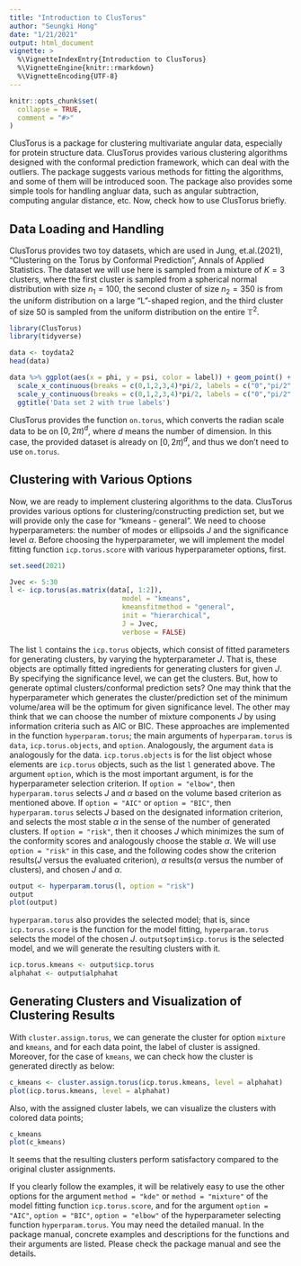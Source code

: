 ```yaml
---
title: "Introduction to ClusTorus"
author: "Seungki Hong"
date: "1/21/2021"
output: html_document
vignette: >
  %\VignetteIndexEntry{Introduction to ClusTorus}
  %\VignetteEngine{knitr::rmarkdown}
  %\VignetteEncoding{UTF-8}
---
```


```r
knitr::opts_chunk$set(
  collapse = TRUE,
  comment = "#>"
)
```

ClusTorus is a package for clustering multivariate angular data, especially for protein structure data. ClusTorus provides various clustering algorithms designed with the conformal prediction framework, which can deal with the outliers. The package suggests various methods for fitting the algorithms, and some of them will be introduced soon. The package also provides some simple tools for handling angluar data, such as angular subtraction, computing angular distance, etc. Now, check how to use ClusTorus briefly.

## Data Loading and Handling

ClusTorus provides two toy datasets, which are used in Jung, et.al.(2021), "Clustering on the Torus by Conformal Prediction", Annals of Applied Statistics. The dataset we will use here is sampled from a mixture of $K = 3$ clusters, where the first cluster is sampled from a spherical normal distribution with size $n_1 = 100$, the second cluster of size $n_2 = 350$ is from the uniform distribution on a large “L”-shaped region, and the third cluster of size 50 is sampled from the uniform distribution on the entire $\mathbb{T}^2$.

```r
library(ClusTorus)
library(tidyverse)

data <- toydata2
head(data)

data %>% ggplot(aes(x = phi, y = psi, color = label)) + geom_point() +
  scale_x_continuous(breaks = c(0,1,2,3,4)*pi/2, labels = c("0","pi/2","pi","3pi/2","2pi"), limits = c(0,2*pi))+
  scale_y_continuous(breaks = c(0,1,2,3,4)*pi/2, labels = c("0","pi/2","pi","3pi/2","2pi"), limits = c(0,2*pi))+
  ggtitle('Data set 2 with true labels')
```
ClusTorus provides the function `on.torus`, which converts the radian scale data to be on $[0, 2\pi)^d$, where $d$ means the number of dimension. In this case, the provided dataset is already on $[0, 2\pi)^d$, and thus we don't need to use `on.torus`.

## Clustering with Various Options

Now, we are ready to implement clustering algorithms to the data. ClusTorus provides various options for clustering/constructing prediction set, but we will provide only the case for "kmeans - general". We need to choose hyperparameters: the number of modes or ellipsoids $J$ and the significance level $\alpha$. Before choosing the hyperparameter, we will implement the model fitting function `icp.torus.score` with various hyperparameter options, first.

```r
set.seed(2021)

Jvec <- 5:30
l <- icp.torus(as.matrix(data[, 1:2]),
                            model = "kmeans",
                            kmeansfitmethod = "general",
                            init = "hierarchical",
                            J = Jvec,
                            verbose = FALSE)
```


The list `l` contains the `icp.torus` objects, which consist of fitted parameters for generating clusters, by varying the hypterparameter $J$. That is, these objects are optimally fitted ingredients for generating clusters for given $J$. By specifying the significance level, we can get the clusters. But, how to generate optimal clusters/conformal prediction sets? One may think that the hyperparameter which generates the cluster/prediction set of the minimum volume/area will be the optimum for given significance level. The other may think that we can choose the number of mixture components $J$ by using information criteria such as AIC or BIC. These approaches are implemented in the function `hyperparam.torus`; the main arguments of `hyperparam.torus` is `data`, `icp.torus.objects`, and `option`. Analogously, the argument `data` is analogously for the data. `icp.torus.objects` is for the list object whose elements are `icp.torus` objects, such as the list `l` generated above. The argument `option`, which is the most important argument, is for the hyperparameter selection criterion. If `option = "elbow"`, then `hyperparam.torus` selects $J$ and $\alpha$ based on the volume based criterion as mentioned above. If `option = "AIC"` or `option = "BIC"`, then `hyperparam.torus` selects $J$ based on the designated information criterion, and selects the most stable $\alpha$ in the sense of the number of generated clusters. If `option = "risk"`, then it chooses $J$ which minimizes the sum of the conformity scores and analogously choose the stable $\alpha$. We will use `option = "risk"` in this case, and the following codes show the criterion results($J$ versus the evaluated criterion), $\alpha$ results($\alpha$ versus the number of clusters), and chosen $J$ and $\alpha$.

```r
output <- hyperparam.torus(l, option = "risk")
output
plot(output)
```

`hyperparam.torus` also provides the selected model; that is, since `icp.torus.score` is the function for the model fitting, `hyperparam.torus` selects the model of the chosen $J$. `output$optim$icp.torus` is the selected model, and we will generate the resulting clusters with it.

```r
icp.torus.kmeans <- output$icp.torus
alphahat <- output$alphahat
```


## Generating Clusters and Visualization of Clustering Results
With `cluster.assign.torus`, we can generate the cluster for option `mixture` and `kmeans`, and for each data point, the label of cluster is assigned. Moreover, for the case of `kmeans`, we can check how the cluster is generated directly as below:

```r
c_kmeans <- cluster.assign.torus(icp.torus.kmeans, level = alphahat)
plot(icp.torus.kmeans, level = alphahat)
```

Also, with the assigned cluster labels, we can visualize the clusters with colored data points; 
```r
c_kmeans
plot(c_kmeans)
```

It seems that the resulting clusters perform satisfactory compared to the original cluster assignments. 

If you clearly follow the examples, it will be relatively easy to use the other options for the argument `method = "kde"` or `method = "mixture"` of the model fitting function `icp.torus.score`, and for the argument `option = "AIC"`, `option = "BIC"`, `option = "elbow"` of the hyperparameter selecting function `hyperparam.torus`. You may need the detailed manual. In the package manual, concrete examples and descriptions for the functions and their arguments are listed. Please check the package manual and see the details.


